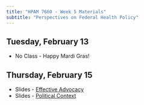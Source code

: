 ```yaml
---
title: "HPAM 7660 - Week 5 Materials"
subtitle: "Perspectives on Federal Health Policy"
---
```


## Tuesday, February 13

- No Class - Happy Mardi Gras!

## Thursday, February 15

- Slides - [Effective Advocacy](/slides/1. LSG-FAH Morris Board Presentation 1-30-24.pdf)
- Slides - [Political Context](/slides/2. BOD Political Context Presentation 1.29.24.pdf)
